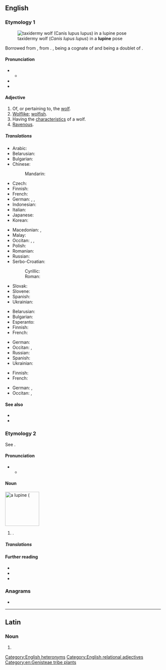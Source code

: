 {{also|Lupine|łupinę}}
==English==
{{wikipedia}}

===Etymology 1===
[[File:Loup taxidermie Muséum Histoire naturelle Lille GLAM 2016 F Lamiot.jpg|thumb|taxidermy wolf (''Canis lupus lupus'') in a '''lupine''' pose]]

Borrowed from {{bor|en|la|lupīnus}}, from {{m|la|lupus||wolf}}. {{piecewise doublet|en|wolven}}, {{cog|la|lupus}} being a cognate of {{m|en|wolf}} and {{m|en|-ine}} being a doublet of {{m|en|-en}}.

====Pronunciation====
* {{IPA|en|/ˈluː.paɪn/}}
** {{audio|en|LL-Q1860 (eng)-Vealhurl-lupine1.wav|Audio (UK)}}
* {{hyphenation|en|lu|pine}}
* {{rhymes|en|uːpaɪn}}

====Adjective====
{{en-adj}}

# Of, or pertaining to, the [[wolf]].
# [[wolflike|Wolflike]]; [[wolfish]].
# Having the [[characteristic]]s of a wolf.
# [[ravenous|Ravenous]].
#: {{syn|en|gluttonous|insatiable|rapacious|Thesaurus:voracious}}

=====Translations=====
{{trans-top|wolf-like}}
* Arabic: {{t|ar|ذِئْبِيّ}}
* Belarusian: {{t|be|во́ўчы}}
* Bulgarian: {{t|bg|въ́лчи}}
* Chinese:
*: Mandarin: {{t+|cmn|狼|tr=láng de|alt=狼的}}
* Czech: {{t+|cs|vlčí}}
* Finnish: {{t|fi|susimainen}}
* French: {{t+|fr|lupin}}
* German: {{t|de|wölfisch}}, {{t+|de|Wolf|alt=Wolfen-}}, {{t+|de|Wolf|alt=Wolfs-}}
* Indonesian: {{t+|id|serigala}}
* Italian: {{t+|it|lupino}}
* Japanese: {{t+|ja|オオカミ|tr=オオカミの, ōkami no}}
* Korean: {{t+|ko|이리|alt=이리-의}}
{{trans-mid}}
* Macedonian: {{t|mk|волчешки}}, {{t|mk|волчји}}
* Malay: {{t+|ms|serigala}}
* Occitan: {{t|oc|lupin}}, {{t|oc|alobatit}}, {{t|oc|alobit}}
* Polish: {{t+|pl|wilczy}}
* Romanian: {{t+|ro|lupesc}}
* Russian: {{t+|ru|во́лчий}}
* Serbo-Croatian:
*: Cyrillic: {{t|sh|ву̏чјӣ}}
*: Roman: {{t+|sh|vȕčjī}}
* Slovak: {{t|sk|vlčí}}
* Slovene: {{t|sl|volčji}}
* Spanish: {{t+|es|lobuno}}
* Ukrainian: {{t|uk|во́вчий}}
{{trans-bottom}}

{{trans-top|having the characteristics of a wolf}}
* Belarusian: {{t|be|во́ўчы}}
* Bulgarian: {{t|bg|въ́лчи}}
* Esperanto: {{t+|eo|lupa}}
* Finnish: {{t|fi|susimainen}}
* French: {{t+|fr|lupin}}
{{trans-mid}}
* German: {{t|de|wölfisch}}
* Occitan: {{t|oc|lupin}}, {{t|oc|alobatit}}
* Russian: {{t+|ru|во́лчий}}
* Spanish: {{t+|es|lobuno}}
* Ukrainian: {{t|uk|во́вчий}}
{{trans-bottom}}

{{trans-top|ravenous}}
* Finnish: {{t+|fi|ahnas}}
* French: {{t+|fr|vorace}}
{{trans-mid}}
* German: {{t|de|mit Bärenhunger}}, {{t+|de|unersättlich}}
* Occitan: {{t|oc|alobatit}}, {{t|oc|voraç}}
{{trans-bottom}}

====See also====
* {{l|en|canine}}
* {{l|en|vulpine}}

===Etymology 2===
See {{m|en|lupin}}.

====Pronunciation====
* {{IPA|en|/ˈluː.pɪn/}}
** {{audio|en|LL-Q1860 (eng)-Vealhurl-lupine2.wav|Audio (UK)}}

====Noun====
[[Image:Lupinus polyphyllus3.JPG|thumb|110px|right|a '''lupine''' ({{taxlink|Lupinus polyphyllus|species}}]]
{{en-noun}}

# {{alternative form of|en|lupin|from=North American English|nodot=1}} {{gloss|any plant of the genus ''[[Lupinus]]''; an edible legume seed of one of these plants}}.

=====Translations=====
{{trans-see|lupin}}

====Further reading====
* {{pedia|Lupinus|i=1}}
* {{specieslite|Lupinus|i=1}}
* {{comcatlite|Lupinus|i=1}}

===Anagrams===
* {{anagrams|en|a=eilnpu|Lupien|line up|line-up|lineup|pinule|unpile|up line|up-line|upline}}

[[Category:English heteronyms]]
[[Category:English relational adjectives]]
[[Category:en:Genisteae tribe plants]]

----

==Latin==

===Noun===
{{la-noun-form|lupīne}}

# {{inflection of|la|lupīnus||voc|s}}